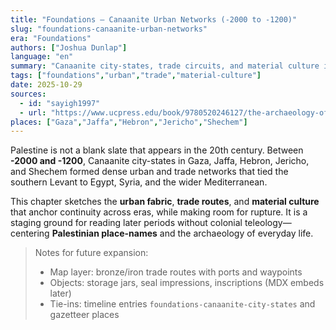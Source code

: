 ```yaml
---
title: "Foundations — Canaanite Urban Networks (-2000 to -1200)"
slug: "foundations-canaanite-urban-networks"
era: "Foundations"
authors: ["Joshua Dunlap"]
language: "en"
summary: "Canaanite city-states, trade circuits, and material culture in Palestine as groundwork for later continuity and rupture."
tags: ["foundations","urban","trade","material-culture"]
date: 2025-10-29
sources:
  - id: "sayigh1997"
  - url: "https://www.ucpress.edu/book/9780520246127/the-archaeology-of-society-in-the-holy-land"
places: ["Gaza","Jaffa","Hebron","Jericho","Shechem"]
---
```


Palestine is not a blank slate that appears in the 20th century. Between **-2000 and -1200**, Canaanite
city-states in Gaza, Jaffa, Hebron, Jericho, and Shechem formed dense urban and trade networks that tied the
southern Levant to Egypt, Syria, and the wider Mediterranean.

This chapter sketches the **urban fabric**, **trade routes**, and **material culture** that anchor continuity
across eras, while making room for rupture. It is a staging ground for reading later periods without
colonial teleology—centering **Palestinian place-names** and the archaeology of everyday life.

> Notes for future expansion:
> - Map layer: bronze/iron trade routes with ports and waypoints
> - Objects: storage jars, seal impressions, inscriptions (MDX embeds later)
> - Tie-ins: timeline entries `foundations-canaanite-city-states` and gazetteer places
